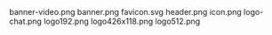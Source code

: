     
<PopImage className="w-full sm:max-w-[50vw] md:max-w-md float-right sm:m-1 sm:ml-4" src={PNG_banner_video_png} alt="banner-video.png">
	banner-video.png
</PopImage>
<PopImage className="w-full sm:max-w-[50vw] md:max-w-md float-left sm:m-1 sm:mr-4" src={PNG_banner_png} alt="banner.png">
	banner.png
</PopImage>
<PopImage className="w-full sm:max-w-[50vw] md:max-w-md float-right sm:m-1 sm:ml-4" src={SVG_favicon_svg} alt="favicon.svg">
	favicon.svg
</PopImage>
<PopImage className="w-full sm:max-w-[50vw] md:max-w-md float-left sm:m-1 sm:mr-4" src={PNG_header_png} alt="header.png">
	header.png
</PopImage>
<PopImage className="w-full sm:max-w-[50vw] md:max-w-md float-right sm:m-1 sm:ml-4" src={PNG_icon_png} alt="icon.png">
	icon.png
</PopImage>
<PopImage className="w-full sm:max-w-[50vw] md:max-w-md float-left sm:m-1 sm:mr-4" src={PNG_logo_chat_png} alt="logo-chat.png">
	logo-chat.png
</PopImage>
<PopImage className="w-full sm:max-w-[50vw] md:max-w-md float-right sm:m-1 sm:ml-4" src={PNG_logo192_png} alt="logo192.png">
	logo192.png
</PopImage>
<PopImage className="w-full sm:max-w-[50vw] md:max-w-md float-left sm:m-1 sm:mr-4" src={PNG_logo426x118_png} alt="logo426x118.png">
	logo426x118.png
</PopImage>
<PopImage className="w-full sm:max-w-[50vw] md:max-w-md float-right sm:m-1 sm:ml-4" src={PNG_logo512_png} alt="logo512.png">
	logo512.png
</PopImage>
